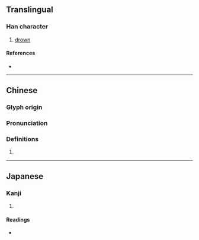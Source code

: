 {{character info}}
==Translingual==

===Han character===
{{Han char|rn=78|rad=歹|as=04|sn=8|four=17220|canj=MNPHH|ids=⿰歹勿}}

# [[drown]]

====References====
* {{Han ref|kx=0579.150|dkj=16384|dj=0971.170|hdz=21382.150|uh=6B7E|ud=27518|bh=CCEB|bd=52459}}

----

==Chinese==
{{zh-forms}}

===Glyph origin===
{{Han etym}}

===Pronunciation===
{{zh-pron
|m=mò,wěn
|c=mut6,mut1,man5
|mc=
|oc=y
|ma=
|cat=v
}}

===Definitions===
{{zh-hanzi}}

# {{rfdef|zh}}

----

==Japanese==

===Kanji===
{{ja-kanji|grade=|rs=歹04}}

# {{rfdef|ja|sort=歹04}}

====Readings====
* {{ja-readings|on=[[ぼつ]] (botsu)|kun=[[しぬ]] (shinu)}}